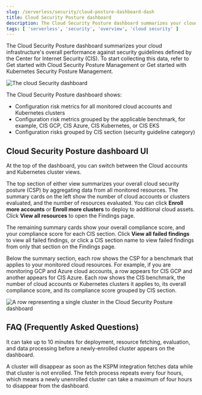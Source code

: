 ```yaml
---
slug: /serverless/security/cloud-posture-dashboard-dash
title: Cloud Security Posture dashboard
description: The Cloud Security Posture dashboard summarizes your cloud infrastructure's performance on CIS security benchmarks.
tags: [ 'serverless', 'security', 'overview', 'cloud security' ]
---
```


<div id="cloud-posture-dashboard"></div>

The Cloud Security Posture dashboard summarizes your cloud infrastructure's overall performance against <DocLink slug="/serverless/security/benchmark-rules">security guidelines</DocLink> defined by the Center for Internet Security (CIS). To start collecting this data, refer to <DocLink slug="/serverless/security/cspm-get-started">Get started with Cloud Security Posture Management</DocLink> or <DocLink slug="/serverless/security/get-started-with-kspm">Get started with Kubernetes Security Posture Management</DocLink>.

![The cloud Security dashboard](../images/cloud-posture-dashboard/-dashboards-cloud-sec-dashboard.png)

The Cloud Security Posture dashboard shows:

* Configuration risk metrics for all monitored cloud accounts and Kubernetes clusters
* Configuration risk metrics grouped by the applicable benchmark, for example, CIS GCP, CIS Azure, CIS Kubernetes, or CIS EKS
* Configuration risks grouped by CIS section (security guideline category)


<div id="cloud-posture-dashboard-UI"></div>

## Cloud Security Posture dashboard UI

At the top of the dashboard, you can switch between the Cloud accounts and Kubernetes cluster views.

The top section of either view summarizes your overall cloud security posture (CSP) by aggregating data from all monitored resources. The summary cards on the left show the number of cloud accounts or clusters evaluated, and the number of resources evaluated. You can click **Enroll more accounts** or **Enroll more clusters** to deploy to additional cloud assets. Click **View all resources** to open the <DocLink slug="/serverless/security/cspm-findings-page">Findings page</DocLink>. 

The remaining summary cards show your overall compliance score, and your compliance score for each CIS section. Click **View all failed findings** to view all failed findings, or click a CIS section name to view failed findings from only that section on the Findings page.

Below the summary section, each row shows the CSP for a benchmark that applies to your monitored cloud resources. For example, if you are monitoring GCP and Azure cloud accounts, a row appears for CIS GCP and another appears for CIS Azure. Each row shows the CIS benchmark, the number of cloud accounts or Kubernetes clusters it applies to, its overall compliance score, and its compliance score grouped by CIS section. 

![A row representing a single cluster in the Cloud Security Posture dashboard](../images/cloud-posture-dashboard/-dashboards-cloud-sec-dashboard-individual-row.png)

<div id="cloud-posture-dashboard-faq"></div>

## FAQ (Frequently Asked Questions)

<DocAccordion buttonContent="When do newly-enrolled clusters appear on the dashboard?">

It can take up to 10 minutes for deployment, resource fetching, evaluation, and data processing before a newly-enrolled cluster appears on the dashboard.

</DocAccordion>

<DocAccordion buttonContent="When do unenrolled clusters disappear from the dashboard?">

A cluster will disappear as soon as the KSPM integration fetches data while that cluster is not enrolled. The fetch process repeats every four hours, which means a newly unenrolled cluster can take a maximum of four hours to disappear from the dashboard.

</DocAccordion>
